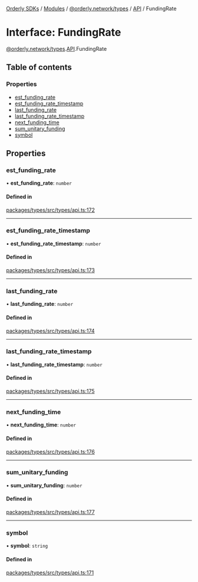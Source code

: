 [Orderly SDKs](/sdks/tech-doc/README) / [Modules](/sdks/tech-doc/modules) / [@orderly.network/types](/sdks/tech-doc/modules/orderly_network_types) / [API](/sdks/tech-doc/modules/orderly_network_types.API) / FundingRate

# Interface: FundingRate

[@orderly.network/types](/sdks/tech-doc/modules/orderly_network_types).[API](/sdks/tech-doc/modules/orderly_network_types.API).FundingRate

## Table of contents

### Properties

- [est\_funding\_rate](/sdks/tech-doc/interfaces/orderly_network_types.API.FundingRate#est_funding_rate)
- [est\_funding\_rate\_timestamp](/sdks/tech-doc/interfaces/orderly_network_types.API.FundingRate#est_funding_rate_timestamp)
- [last\_funding\_rate](/sdks/tech-doc/interfaces/orderly_network_types.API.FundingRate#last_funding_rate)
- [last\_funding\_rate\_timestamp](/sdks/tech-doc/interfaces/orderly_network_types.API.FundingRate#last_funding_rate_timestamp)
- [next\_funding\_time](/sdks/tech-doc/interfaces/orderly_network_types.API.FundingRate#next_funding_time)
- [sum\_unitary\_funding](/sdks/tech-doc/interfaces/orderly_network_types.API.FundingRate#sum_unitary_funding)
- [symbol](/sdks/tech-doc/interfaces/orderly_network_types.API.FundingRate#symbol)

## Properties

### est\_funding\_rate

• **est\_funding\_rate**: `number`

#### Defined in

[packages/types/src/types/api.ts:172](https://github.com/OrderlyNetwork/js-sdk/blob/b90fff4/packages/types/src/types/api.ts#L172)

___

### est\_funding\_rate\_timestamp

• **est\_funding\_rate\_timestamp**: `number`

#### Defined in

[packages/types/src/types/api.ts:173](https://github.com/OrderlyNetwork/js-sdk/blob/b90fff4/packages/types/src/types/api.ts#L173)

___

### last\_funding\_rate

• **last\_funding\_rate**: `number`

#### Defined in

[packages/types/src/types/api.ts:174](https://github.com/OrderlyNetwork/js-sdk/blob/b90fff4/packages/types/src/types/api.ts#L174)

___

### last\_funding\_rate\_timestamp

• **last\_funding\_rate\_timestamp**: `number`

#### Defined in

[packages/types/src/types/api.ts:175](https://github.com/OrderlyNetwork/js-sdk/blob/b90fff4/packages/types/src/types/api.ts#L175)

___

### next\_funding\_time

• **next\_funding\_time**: `number`

#### Defined in

[packages/types/src/types/api.ts:176](https://github.com/OrderlyNetwork/js-sdk/blob/b90fff4/packages/types/src/types/api.ts#L176)

___

### sum\_unitary\_funding

• **sum\_unitary\_funding**: `number`

#### Defined in

[packages/types/src/types/api.ts:177](https://github.com/OrderlyNetwork/js-sdk/blob/b90fff4/packages/types/src/types/api.ts#L177)

___

### symbol

• **symbol**: `string`

#### Defined in

[packages/types/src/types/api.ts:171](https://github.com/OrderlyNetwork/js-sdk/blob/b90fff4/packages/types/src/types/api.ts#L171)
